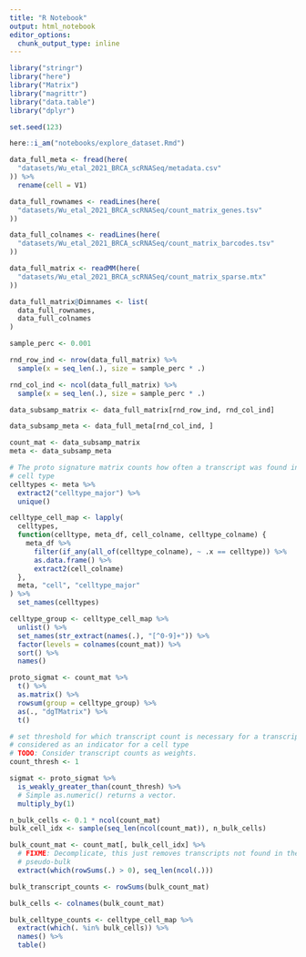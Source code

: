 ```yaml
---
title: "R Notebook"
output: html_notebook
editor_options: 
  chunk_output_type: inline
---
```


```r
library("stringr")
library("here")
library("Matrix")
library("magrittr")
library("data.table")
library("dplyr")

set.seed(123)

here::i_am("notebooks/explore_dataset.Rmd")
```

```r
data_full_meta <- fread(here(
  "datasets/Wu_etal_2021_BRCA_scRNASeq/metadata.csv"
)) %>%
  rename(cell = V1)

data_full_rownames <- readLines(here(
  "datasets/Wu_etal_2021_BRCA_scRNASeq/count_matrix_genes.tsv"
))

data_full_colnames <- readLines(here(
  "datasets/Wu_etal_2021_BRCA_scRNASeq/count_matrix_barcodes.tsv"
))

data_full_matrix <- readMM(here(
  "datasets/Wu_etal_2021_BRCA_scRNASeq/count_matrix_sparse.mtx"
))

data_full_matrix@Dimnames <- list(
  data_full_rownames,
  data_full_colnames
)
```

```r
sample_perc <- 0.001

rnd_row_ind <- nrow(data_full_matrix) %>%
  sample(x = seq_len(.), size = sample_perc * .)

rnd_col_ind <- ncol(data_full_matrix) %>%
  sample(x = seq_len(.), size = sample_perc * .)

data_subsamp_matrix <- data_full_matrix[rnd_row_ind, rnd_col_ind]

data_subsamp_meta <- data_full_meta[rnd_col_ind, ]
```

```r
count_mat <- data_subsamp_matrix
meta <- data_subsamp_meta
```

```r
# The proto signature matrix counts how often a transcript was found in each
# cell type
celltypes <- meta %>%
  extract2("celltype_major") %>%
  unique()

celltype_cell_map <- lapply(
  celltypes,
  function(celltype, meta_df, cell_colname, celltype_colname) {
    meta_df %>%
      filter(if_any(all_of(celltype_colname), ~ .x == celltype)) %>%
      as.data.frame() %>%
      extract2(cell_colname)
  },
  meta, "cell", "celltype_major"
) %>%
  set_names(celltypes)

celltype_group <- celltype_cell_map %>%
  unlist() %>%
  set_names(str_extract(names(.), "[^0-9]+")) %>% 
  factor(levels = colnames(count_mat)) %>% 
  sort() %>% 
  names()

proto_sigmat <- count_mat %>%
  t() %>%
  as.matrix() %>%
  rowsum(group = celltype_group) %>%
  as(., "dgTMatrix") %>%
  t()
```

```r
# set threshold for which transcript count is necessary for a transcript to be
# considered as an indicator for a cell type
# TODO: Consider transcript counts as weights.
count_thresh <- 1

sigmat <- proto_sigmat %>%
  is_weakly_greater_than(count_thresh) %>%
  # Simple as.numeric() returns a vector.
  multiply_by(1)
```

```r
n_bulk_cells <- 0.1 * ncol(count_mat)
bulk_cell_idx <- sample(seq_len(ncol(count_mat)), n_bulk_cells)

bulk_count_mat <- count_mat[, bulk_cell_idx] %>%
  # FIXME: Decomplicate, this just removes transcripts not found in the
  # pseudo-bulk
  extract(which(rowSums(.) > 0), seq_len(ncol(.)))

bulk_transcript_counts <- rowSums(bulk_count_mat)

bulk_cells <- colnames(bulk_count_mat)

bulk_celltype_counts <- celltype_cell_map %>%
  extract(which(. %in% bulk_cells)) %>%
  names() %>%
  table()
```

```r

```

